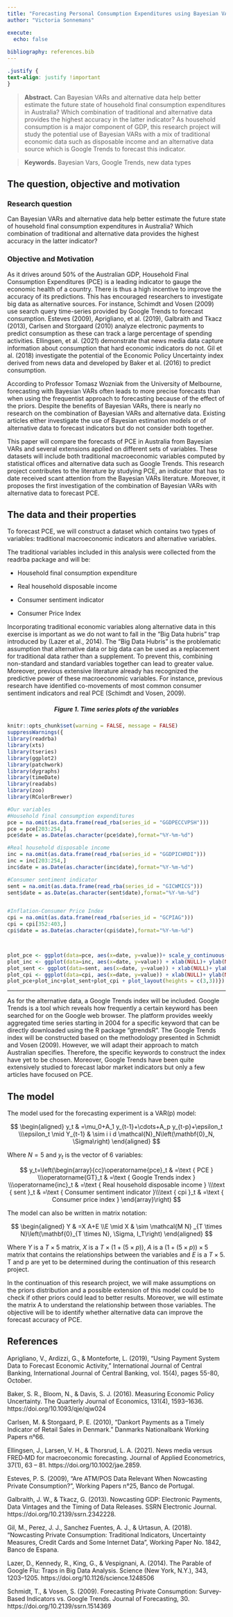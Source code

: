 ```yaml
---
title: "Forecasting Personal Consumption Expenditures using Bayesian VARs and Alternative Data"
author: "Victoria Sonnemans"

execute:
  echo: false
  
bibliography: references.bib
---
```


```css
.justify {
text-align: justify !important
}
```

::: {.justify}
> **Abstract.** Can Bayesian VARs and alternative data help better estimate the future state of household final consumption expenditures in Australia? Which combination of traditional and alternative data provides the highest accuracy in the latter indicator? As household consumption is a major component of GDP, this research project will study the potential use of Bayesian VARs with a mix of traditional economic data such as disposable income and an alternative data source which is Google Trends to forecast this indicator.

> **Keywords.** Bayesian Vars, Google Trends, new data types

## The question, objective and motivation

### Research question

Can Bayesian VARs and alternative data help better estimate the future state of household final consumption expenditures in Australia? Which combination of traditional and alternative data provides the highest accuracy in the latter indicator?

### Objective and Motivation

As it drives around 50% of the Australian GDP, Household Final Consumption Expenditures (PCE) is a leading indicator to gauge the economic health of a country. There is thus a high incentive to improve the accuracy of its predictions. This has encouraged researchers to investigate big data as alternative sources. For instance, Schimdt and Vosen (2009) use search query time-series provided by Google Trends to forecast consumption. Esteves (2009), Aprigliano, et al. (2019), Galbraith and Tkacz (2013), Carlsen and Storgaard (2010) analyze electronic payments to predict consumption as these can track a large percentage of spending activities. Ellingsen, et al. (2021) demonstrate that news media data capture information about consumption that hard economic indicators do not. Gil et al. (2018) investigate the potential of the Economic Policy Uncertainty index derived from news data and developed by Baker et al. (2016) to predict consumption.

According to Professor Tomasz Wozniak from the University of Melbourne, forecasting with Bayesian VARs often leads to more precise forecasts than when using the frequentist approach to forecasting because of the effect of the priors. Despite the benefits of Bayesian VARs, there is nearly no research on the combination of Bayesian VARs and alternative data. Existing articles either investigate the use of Bayesian estimation models or of alternative data to forecast indicators but do not consider both together.

This paper will compare the forecasts of PCE in Australia from Bayesian VARs and several extensions applied on different sets of variables. These datasets will include both traditional macroeconomic variables computed by statistical offices and alternative data such as Google Trends. This research project contributes to the literature by studying PCE, an indicator that has to date received scant attention from the Bayesian VARs literature. Moreover, it proposes the first investigation of the combination of Bayesian VARs with alternative data to forecast PCE.

## The data and their properties

To forecast PCE, we will construct a dataset which contains two types of variables: traditional macroeconomic indicators and alternative variables.

The traditional variables included in this analysis were collected from the readrba package and will be:

-   Household final consumption expenditure

-   Real household disposable income

-   Consumer sentiment indicator

-   Consumer Price Index

Incorporating traditional economic variables along alternative data in this exercise is important as we do not want to fall in the "Big Data hubris" trap introduced by (Lazer et al., 2014). The "Big Data Hubris" is the problematic assumption that alternative data or big data can be used as a replacement for traditional data rather than a supplement. To prevent this, combining non-standard and standard variables together can lead to greater value. Moreover, previous extensive literature already has recognized the predictive power of these macroeconomic variables. For instance, previous research have identified co-movements of most common consumer sentiment indicators and real PCE (Schimdt and Vosen, 2009). 

##### Figure 1. Time series plots of the variables {style="text-align: center;"}

```r
knitr::opts_chunk$set(warning = FALSE, message = FALSE) 
suppressWarnings({
library(readrba)
library(xts)
library(tseries)
library(ggplot2)
library(patchwork)
library(dygraphs)
library(timeDate)
library(readabs)
library(zoo)
library(RColorBrewer)

#Our variables
#Household final consumption expenditures 
pce = na.omit(as.data.frame(read_rba(series_id = "GGDPECCVPSH")))  
pce = pce[203:254,]
pce$date = as.Date(as.character(pce$date),format="%Y-%m-%d")  

#Real household disposable income
inc = na.omit(as.data.frame(read_rba(series_id = "GGDPICHRDI")))  
inc = inc[203:254,]
inc$date = as.Date(as.character(inc$date),format="%Y-%m-%d")  

#Consumer sentiment indicator
sent = na.omit(as.data.frame(read_rba(series_id = "GICWMICS")))  
sent$date = as.Date(as.character(sent$date),format="%Y-%m-%d")  


#Inflation-Consumer Price Index
cpi = na.omit(as.data.frame(read_rba(series_id = "GCPIAG"))) 
cpi = cpi[352:403,]
cpi$date = as.Date(as.character(cpi$date),format="%Y-%m-%d")  



plot_pce <- ggplot(data=pce, aes(x=date, y=value))+ scale_y_continuous(labels=scales::comma_format(big.mark=','))+ xlab(NULL)+ ylab(NULL) + geom_line(color="#8DD3C7") +ggtitle("PCE") + theme(plot.title = element_text(size=12))+ theme_minimal()
plot_inc <- ggplot(data=inc, aes(x=date, y=value)) + xlab(NULL)+ ylab(NULL)+ scale_y_continuous(labels=scales::comma_format(big.mark=',')) + geom_line(color="#8DD3C7") +ggtitle("Real household disposable income") + theme(plot.title = element_text(size=12))+ theme_minimal()
plot_sent <- ggplot(data=sent, aes(x=date, y=value)) + xlab(NULL)+ ylab(NULL)+ scale_y_continuous(labels=scales::comma_format(big.mark=',')) + geom_line(color="#BEBADA") +ggtitle("Consumer sentiment indicator") + theme(plot.title = element_text(size=12))+ theme_minimal()
plot_cpi <- ggplot(data=cpi, aes(x=date, y=value)) + xlab(NULL)+ ylab(NULL)+ scale_y_continuous(labels=scales::comma_format(big.mark=',')) + geom_line(color="#BEBADA") +ggtitle("Consumer Price Index") + theme(plot.title = element_text(size=12))+ theme_minimal()
plot_pce+plot_inc+plot_sent+plot_cpi + plot_layout(heights = c(3,3))})

```

------------------------------------------------------------------------

As for the alternative data, a Google Trends index will be included. Google Trends is a tool which reveals how frequently a certain keyword has been searched for on the Google web browser. The platform provides weekly aggregated time series starting in 2004 for a specific keyword that can be directly downloaded using the R package "gtrendsR". The Google Trends index will be constructed based on the methodology presented in Schmidt and Vosen (2009). However, we will adapt their approach to match Australian specifies. Therefore, the specific keywords to construct the index have yet to be chosen. Moreover, Google Trends have been quite extensively studied to forecast labor market indicators but only a few articles have focused on PCE.

## The model

The model used for the forecasting experiment is a VAR(p) model:

$$
\begin{aligned}
y_t & =\mu_0+A_1 y_{t-1}+\cdots+A_p y_{t-p}+\epsilon_t \\\epsilon_t \mid Y_{t-1} & \sim i i d \mathcal{N}_N\left(\mathbf{0}_N, \Sigma\right)
\end{aligned}
$$

Where $N=5$ and $y_t$ is the vector of 6 variables:

$$
y_t=\left(\begin{array}{cc}\operatorname{pce}_t & =\text { PCE } \\\operatorname{GT}_t & =\text { Google Trends index } \\\operatorname{inc}_t & =\text { Real household disposable income } \\\text { sent }_t & =\text { Consumer sentiment indicator }\\\text { cpi }_t & =\text { Consumer price index } 
\end{array}\right)
$$

The model can also be written in matrix notation:

$$
\begin{aligned}
Y & =X A+E \\E \mid X & \sim \mathcal{M N} _{T \times N}\left(\mathbf{0}_{T \times N}, \Sigma, I_T\right)
\end{aligned}
$$

Where $Y$ is a $T\times5$ matrix, $X$ is a $T\times(1+(5\times p))$, $A$ is a $(1+(5\times p))\times 5$ matrix that contains the relationships between the variables and $E$ is a $T\times5$. T and p are yet to be determined during the continuation of this research project.

In the continuation of this research project, we will make assumptions on the priors distribution and a possible extension of this model could be to check if other priors could lead to better results. Moreover, we will estimate the matrix A to understand the relationship between those variables. The objective will be to identify whether alternative data can improve the forecast accuracy of PCE.

## References

Aprigliano, V., Ardizzi, G., & Monteforte, L. (2019), "Using Payment System Data to Forecast Economic Activity," International Journal of Central Banking, International Journal of Central Banking, vol. 15(4), pages 55-80, October.

Baker, S. R., Bloom, N., & Davis, S. J. (2016). Measuring Economic Policy Uncertainty. The Quarterly Journal of Economics, 131(4), 1593--1636. https://doi.org/10.1093/qje/qjw024

Carlsen, M. & Storgaard, P. E. (2010), "Dankort Payments as a Timely Indicator of Retail Sales in Denmark." Danmarks Nationalbank Working Papers n°66.

Ellingsen, J., Larsen, V. H., & Thorsrud, L. A. (2021). News media versus FRED‐MD for macroeconomic forecasting. Journal of Applied Econometrics, 37(1), 63 -- 81. https://doi.org/10.1002/jae.2859.

Esteves, P. S. (2009), "Are ATM/POS Data Relevant When Nowcasting Private Consumption?", Working Papers n°25, Banco de Portugal.

Galbraith, J. W., & Tkacz, G. (2013). Nowcasting GDP: Electronic Payments, Data Vintages and the Timing of Data Releases. SSRN Electronic Journal. https://doi.org/10.2139/ssrn.2342228.

Gil, M., Perez, J. J., Sanchez Fuentes, A. J., & Urtasun, A. (2018). "Nowcasting Private Consumption: Traditional Indicators, Uncertainty Measures, Credit Cards and Some Internet Data", Working Paper No. 1842, Banco de Espana.

Lazer, D., Kennedy, R., King, G., & Vespignani, A. (2014). The Parable of Google Flu: Traps in Big Data Analysis. Science (New York, N.Y.), 343, 1203--1205. https://doi.org/10.1126/science.1248506

Schmidt, T., & Vosen, S. (2009). Forecasting Private Consumption: Survey-Based Indicators vs. Google Trends. Journal of Forecasting, 30. https://doi.org/10.2139/ssrn.1514369

:::
